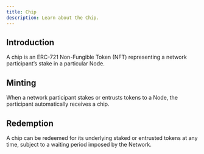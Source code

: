 ```yaml
---
title: Chip
description: Learn about the Chip.
---
```


## Introduction

A chip is an ERC-721 Non-Fungible Token (NFT) representing a network participant’s stake in a particular Node.

## Minting

When a network participant stakes or entrusts tokens to a Node, the participant automatically receives a chip.

## Redemption

A chip can be redeemed for its underlying staked or entrusted tokens at any time, subject to a waiting period imposed by the Network.
